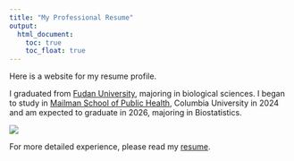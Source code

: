 ```yaml
---
title: "My Professional Resume"
output: 
  html_document:
    toc: true
    toc_float: true
---
```


Here is a website for my resume profile.

I graduated from [Fudan University](https://www.fudan.edu.cn/), majoring in biological sciences. I began to study in [Mailman School of Public Health](https://www.publichealth.columbia.edu/), Columbia University in 2024 and am expected to graduate in 2026, majoring in Biostatistics.

![](https://www.biopharmaservices.com/wp-content/uploads/2022/10/Biostatistics-in-Public-Health-Blog-image..png)


For more detailed experience, please read my [resume](CV-Wang Jianming-09_2024.pdf).
